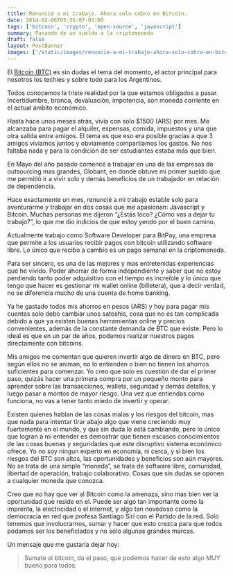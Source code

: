 ```yaml
---
title: Renuncié a mi trabajo. Ahora solo cobro en Bitcoin.
date: 2014-02-06T05:35:07-03:00
tags: ['bitcoin', 'crypto', 'open-source', 'javascript']
summary: Pasando de un sueldo a la criptomoneda
draft: false
layout: PostBanner
images: ['/static/images/renuncie-a-mi-trabajo-ahora-solo-cobro-en-bitcoin/cover-k48jdy3s.jpg']
---
```


El [Bitcoin (BTC)](https://bitcoin.org/es/) es sin dudas el tema del momento, el actor principal para nosotros los techies y sobre todo para los Argentinos.

Todos conocemos la triste realidad por la que estamos obligados a pasar. Incertidumbre, bronca, devaluación, impotencia, son moneda corriente en el actual ámbito económico.

Hasta hace unos meses atrás, vivía con solo $1500 (ARS) por mes. Me alcanzaba para pagar el alquiler, expensas, comida, impuestos y una que otra salida entre amigos. El tema es que eso era posible gracias a que 3 amigos vivíamos juntos y obviamente compartíamos los gastos. No nos faltaba nada y para la condición de ser estudiantes estaba más que bien.

En Mayo del año pasado comencé a trabajar en una de las empresas de outsourcing mas grandes, Globant, en donde obtuve mi primer sueldo que me permitió ir a vivir solo y demás beneficios de un trabajador en relación de dependencia.

Hace exactamente un mes, renuncié a mi trabajo estable solo para aventurarme y trabajar en dos cosas que me apasionan: Javascript y Bitcoin. Muchas personas me dijeron “¿Estás loco? ¿Cómo vas a dejar tu trabajo?”, lo que me dio indicios de que estoy yendo por el buen camino.

Actualmente trabajo como Software Developer para BitPay, una empresa que permite a los usuarios recibir pagos con bitcoin utilizando software libre. Lo único que recibo a cambio es un pago semanal en la criptomoneda.

Para ser sincero, es una de las mejores y mas entretenidas experiencias que he vivido. Poder ahorrar de forma independiente y saber que no estoy perdiendo tanto poder adquisitivo con el tiempo es increíble y lo único que tengo que hacer es gestionar mi wallet online (billetera), que a decir verdad, no se diferencia mucho de una cuenta de home banking.

Ya he gastado todos mis ahorros en pesos (ARS) y hoy para pagar mis cuentas solo debo cambiar unos satoshis, cosa que no es tan complicada debido a que ya existen buenas herramientas online y precios convenientes, además de la constante demanda de BTC que existe. Pero lo ideal es que en un par de años, podamos realizar nuestros pagos directamente con bitcoins.

Mis amigos me comentan que quieren invertir algo de dinero en BTC, pero según ellos no se animan, no lo entienden o bien no tienen los ahorros suficientes para comenzar. Yo creo que solo es cuestión de dar el primer paso, quizás hacer una primera compra por un pequeño monto para aprender sobre las transacciones, wallets, seguridad y demás detalles, y luego pasar a montos de mayor riesgo. Una vez que entiendas como funciona, no vas a tener tanto miedo de invertir y operar.

Existen quienes hablan de las cosas malas y los riesgos del bitcoin, mas que nada para intentar tirar abajo algo que viene creciendo muy fuertemente en el mundo, y que sin duda lo está cambiando, pero lo único que logran a mi entender es demostrar que tienen escasos conocimientos de las cosas buenas y seguridades que este disruptivo sistema económico ofrece.
Yo no soy ningun experto en economía, ni cerca, y si bien los riesgos del BTC son altos, las oportunidades y beneficios son aún mayores. No se trata de una simple “moneda”, se trata de software libre, comunidad, libertad de operación, trabajo colaborativo. Cosas que sin dudas se oponen a cualquier moneda que conozca.

Creo que no hay que ver al Bitcoin como la amenaza, sino mas bien ver la oportunidad que reside en el. Puede ser algo tan importante como la imprenta, la electricidad o el internet, y algo tan novedoso como la democracia en red que profesa Santiago Siri con el Partido de la red. Solo tenemos que involucrarnos, sumar y hacer que esto crezca para que todos podamos ser los beneficiados y no solo algunas grandes marcas.

Un mensaje que me gustaría dejar hoy:

> Sumate al bitcoin, da el paso, que podemos hacer de esto algo MUY bueno para todos.
